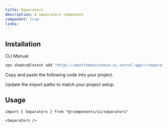 ```yaml
---
title: Separators
description: A separators component
component: true
links:
---
```


<ComponentPreview
  name="separators-demo"
  className="[&_.preview>[data-orientation=vertical]]:sm:max-w-[70%]"
  description="A separators component"
/>

## Installation

<Tabs defaultValue="cli">

<TabsList>
  <TabsTrigger value="cli">CLI</TabsTrigger>
  <TabsTrigger value="manual">Manual</TabsTrigger>
</TabsList>

<TabsContent value="cli">

```bash
npx shadcn@latest add "https://manfromexistence-ui.vercel.app/r/separators"
```

</TabsContent>

<TabsContent value="manual">

<Steps>

<Step>Copy and paste the following code into your project.</Step>

<ComponentSource name="separators" />

<Step>Update the import paths to match your project setup.</Step>

</Steps>

</TabsContent>

</Tabs>

## Usage

```tsx
import { Separators } from "@/components/ui/separators"
```

```tsx
<Separators />
```
